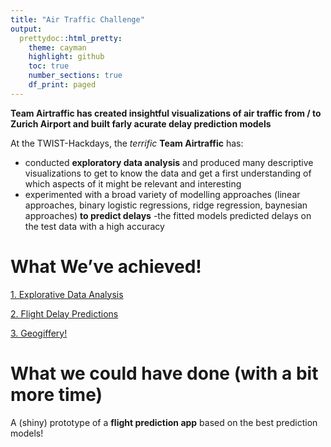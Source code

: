 ```yaml
---
title: "Air Traffic Challenge"
output: 
  prettydoc::html_pretty:
    theme: cayman
    highlight: github
    toc: true 
    number_sections: true 
    df_print: paged
---
```


__Team Airtraffic has created insightful visualizations of air traffic from / to Zurich Airport and built farly acurate delay prediction models__

At the TWIST-Hackdays, the *terrific* __Team Airtraffic__ has: 

- conducted __exploratory data analysis__ and produced many descriptive visualizations to get to know the data and get a first understanding of which aspects of it might be relevant and interesting
- experimented with a broad variety of modelling approaches (linear approaches, binary logistic regressions, ridge regression, baynesian approaches) __to predict delays__
-the fitted models predicted delays on the test data with a high accuracy


# What We've achieved!

[1. Explorative Data Analysis]()

[2. Flight Delay Predictions]()

[3. Geogiffery!]()

# What we could have done (with a bit more time)

A (shiny) prototype of a __flight prediction app__ based on the best prediction models! 








